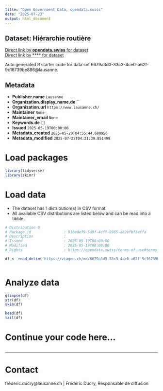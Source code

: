 ```yaml
---
title: "Open Government Data, opendata.swiss"
date: "2025-07-23"
output: html_document
---
```


## Dataset: Hiérarchie routière



[Direct link by **opendata.swiss** for dataset](https://opendata.swiss/de/dataset/hierarchie-routiere)<br>
[Direct link by **** for dataset](https://viageo.ch/md/6679a3d3-33c3-4ce0-a62f-9c16739be886)

Auto generated R starter code for data set 6679a3d3-33c3-4ce0-a62f-9c16739be886@lausanne.

## Metadata

- **Publisher.name** `Lausanne`
- **Organization.display_name.de** ``
- **Organization.url** `https://www.lausanne.ch/`
- **Maintainer** `None`
- **Maintainer_email** `None`
- **Keywords.de** `[]`
- **Issued** `2025-05-19T00:00:00`
- **Metadata_created** `2025-05-20T04:55:44.680956`
- **Metadata_modified** `2025-07-22T04:21:39.851499`


# Load packages

```r

library(tidyverse)
library(skimr)

```

# Load data

-   The dataset has 1 distribution(s) in CSV format.
-   All available CSV distributions are listed below and can be read into a tibble.

```r

# Distribution 0
# Package_id               : 916edef9-5a9f-4cff-8965-a82efbf3effa
# Description              : 
# Issued                   : 2025-05-19T00:00:00
# Modified                 : 2025-05-19T00:00:00
# Rights                   : https://opendata.swiss/terms-of-use#terms_by

df <- read_delim('https://viageo.ch/md/6679a3d3-33c3-4ce0-a62f-9c16739be886#downloadAction')



```

# Analyze data

```r

glimpse(df)
str(df)
skim(df)

head(df)
tail(df)

```

# Continue your code here...

```r

```

------------------------------------------------------------------------

# Contact

frederic.ducry@lausanne.ch | Frédéric Ducry, Responsable de diffusion
